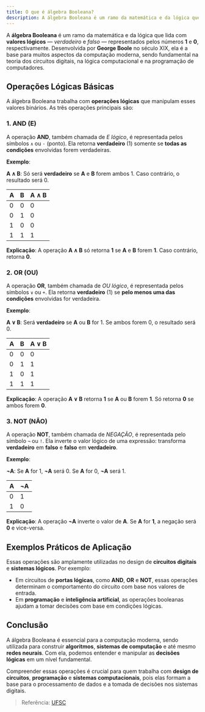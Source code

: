 ```yaml
---
title: O que é álgebra Booleana?
description: A álgebra Booleana é um ramo da matemática e da lógica que lida com valores lógicos verdadeiro e falso, representados como 1 e 0, respectivamente. É essencial para a lógica computacional e o design de circuitos digitais.
---
```


A **álgebra Booleana** é um ramo da matemática e da lógica que lida com **valores lógicos** — *verdadeiro* e *falso* — representados pelos números **1** e **0**, respectivamente. Desenvolvida por **George Boole** no século XIX, ela é a base para muitos aspectos da computação moderna, sendo fundamental na teoria dos circuitos digitais, na lógica computacional e na programação de computadores.

## Operações Lógicas Básicas

A álgebra Booleana trabalha com **operações lógicas** que manipulam esses valores binários. As três operações principais são:

### 1. **AND (E)**

A operação **AND**, também chamada de *E lógico*, é representada pelos símbolos `∧` ou `·` (ponto). Ela retorna **verdadeiro** (1) somente se **todas as condições** envolvidas forem verdadeiras.

**Exemplo**:

**A ∧ B**: Só será **verdadeiro** se **A** e **B** forem ambos 1. Caso contrário, o resultado será 0.

| A | B | A ∧ B |
|---|---|-------|
| 0 | 0 |   0   |
| 0 | 1 |   0   |
| 1 | 0 |   0   |
| 1 | 1 |   1   |

**Explicação**: A operação **A ∧ B** só retorna **1** se **A** e **B** forem **1**. Caso contrário, retorna **0**.

### 2. **OR (OU)**

A operação **OR**, também chamada de *OU lógico*, é representada pelos símbolos `∨` ou `+`. Ela retorna **verdadeiro** (1) se **pelo menos uma das condições** envolvidas for verdadeira.

**Exemplo**:

**A ∨ B**: Será **verdadeiro** se **A** ou **B** for 1. Se ambos forem 0, o resultado será 0.

| A | B | A ∨ B |
|---|---|-------|
| 0 | 0 |   0   |
| 0 | 1 |   1   |
| 1 | 0 |   1   |
| 1 | 1 |   1   |

**Explicação**: A operação **A ∨ B** retorna **1** se **A** ou **B** forem **1**. Só retorna **0** se ambos forem **0**.

### 3. **NOT (NÃO)**

A operação **NOT**, também chamada de *NEGAÇÃO*, é representada pelo símbolo `¬` ou `!`. Ela inverte o valor lógico de uma expressão: transforma **verdadeiro** em **falso** e **falso** em **verdadeiro**.

**Exemplo**:

**¬A**: Se **A** for 1, **¬A** será 0. Se **A** for 0, **¬A** será 1.

| A | ¬A |
|---|----|
| 0 |  1 |
| 1 |  0 |

**Explicação**: A operação **¬A** inverte o valor de **A**. Se **A** for **1**, a negação será **0** e vice-versa.

## Exemplos Práticos de Aplicação

Essas operações são amplamente utilizadas no design de **circuitos digitais** e **sistemas lógicos**. Por exemplo:

- Em circuitos de **portas lógicas**, como **AND**, **OR** e **NOT**, essas operações determinam o comportamento do circuito com base nos valores de entrada.
- Em **programação** e **inteligência artificial**, as operações booleanas ajudam a tomar decisões com base em condições lógicas.

## Conclusão

A álgebra Booleana é essencial para a computação moderna, sendo utilizada para construir **algoritmos**, **sistemas de computação** e até mesmo **redes neurais**. Com ela, podemos entender e manipular as **decisões lógicas** em um nível fundamental.

Compreender essas operações é crucial para quem trabalha com **design de circuitos**, **programação** e **sistemas computacionais**, pois elas formam a base para o processamento de dados e a tomada de decisões nos sistemas digitais.

>Referência: [UFSC](https://www.inf.ufsc.br/~j.guntzel/isd/isd2.pdf)